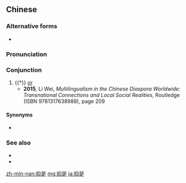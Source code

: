 ==Chinese==
{{zh-forms}}

===Alternative forms===
* {{zh-l|啊是}}

===Pronunciation===
{{zh-pron
|m=yìshì
|mn=ia̍h-sī/a̍h-sī/iah-sī/ah-sī
|cat=con
}}

===Conjunction===
{{zh-con}}

# {{†}} {{lb|zh|Min Nan}} [[or]]
#* '''2015''', Li Wei, ''Multilingualism in the Chinese Diaspora Worldwide: Transnational Connections and Local Social Realities'', Routledge (ISBN 9781317638988), page 209
#*: {{zh-x|汝 覺得 呾 潮州話 在 新加坡 應 唔 應該 流傳 下去？'''@啊是''' 華人 呾 華語 就 夠 了？|Do you think Teochew language should be preserved in Singapore '''or''' is Mandarin good enough? {{sic}}|MN-T}}

====Synonyms====
* {{zh-l|還是}}

===See also===
* {{zh-l|也是|iā-sī, ā-sī}}
* {{zh-l|猶是|iáu sī, iah sī, ah sī, á sī, iá sī}}

[[zh-min-nan:抑是]]
[[mg:抑是]]
[[ja:抑是]]
